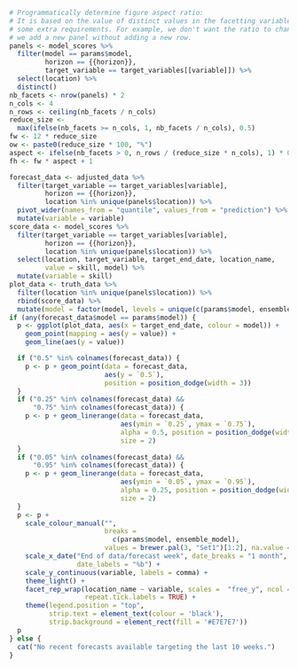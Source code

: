 ```r
# Programmatically determine figure aspect ratio:
# It is based on the value of distinct values in the facetting variables with
# some extra requirements. For example, we don't want the ratio to change when
# we add a new panel without adding a new row.
panels <- model_scores %>%
  filter(model == params$model,
         horizon == {{horizon}},
         target_variable == target_variables[[variable]]) %>%
  select(location) %>%
  distinct()
nb_facets <- nrow(panels) * 2
n_cols <- 4
n_rows <- ceiling(nb_facets / n_cols)
reduce_size <-
  max(ifelse(nb_facets >= n_cols, 1, nb_facets / n_cols), 0.5)
fw <- 12 * reduce_size
ow <- paste0(reduce_size * 100, "%")
aspect <- ifelse(nb_facets > 0, n_rows / (reduce_size * n_cols), 1) * 0.7
fh <- fw * aspect + 1
```

```r
forecast_data <- adjusted_data %>%
  filter(target_variable == target_variables[variable],
         horizon == {{horizon}},
         location %in% unique(panels$location)) %>%
  pivot_wider(names_from = "quantile", values_from = "prediction") %>%
  mutate(variable = variable)
score_data <- model_scores %>%
  filter(target_variable == target_variables[variable],
         horizon == {{horizon}},
         location %in% unique(panels$location)) %>%
  select(location, target_variable, target_end_date, location_name,
         value = skill, model) %>%
  mutate(variable = skill)
plot_data <- truth_data %>%
  filter(location %in% unique(panels$location)) %>%
  rbind(score_data) %>%
  mutate(model = factor(model, levels = unique(c(params$model, ensemble_model))))
if (any(forecast_data$model == params$model)) {
  p <- ggplot(plot_data, aes(x = target_end_date, colour = model)) +
    geom_point(mapping = aes(y = value)) +
    geom_line(aes(y = value))

  if ("0.5" %in% colnames(forecast_data)) {
    p <- p + geom_point(data = forecast_data,
                        aes(y = `0.5`),
                        position = position_dodge(width = 3))
  }
  if ("0.25" %in% colnames(forecast_data) &&
      "0.75" %in% colnames(forecast_data)) {
    p <- p + geom_linerange(data = forecast_data,
                            aes(ymin = `0.25`, ymax = `0.75`),
                            alpha = 0.5, position = position_dodge(width = 3),
                            size = 2)
  }
  if ("0.05" %in% colnames(forecast_data) &&
      "0.95" %in% colnames(forecast_data)) {
    p <- p + geom_linerange(data = forecast_data,
                            aes(ymin = `0.05`, ymax = `0.95`),
                            alpha = 0.25, position = position_dodge(width = 3),
                            size = 2)
  }
  p <- p +
    scale_colour_manual("",
                        breaks =
                          c(params$model, ensemble_model),
                        values = brewer.pal(3, "Set1")[1:2], na.value = "black") +
    scale_x_date("End of data/forecast week", date_breaks = "1 month",
                 date_labels = "%b") +
    scale_y_continuous(variable, labels = comma) +
    theme_light() +
    facet_rep_wrap(location_name ~ variable, scales =  "free_y", ncol = n_cols,
                   repeat.tick.labels = TRUE) +
    theme(legend.position = "top",
          strip.text = element_text(colour = 'black'),
          strip.background = element_rect(fill = '#E7E7E7'))
  p
} else {
  cat("No recent forecasts available targeting the last 10 weeks.")
}
```
